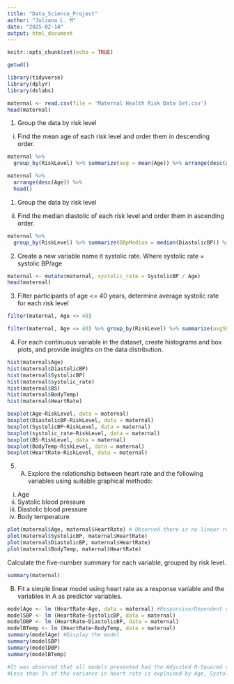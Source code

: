 ```yaml
---
title: "Data_Science_Project"
author: "Juliana L. M"
date: "2025-02-14"
output: html_document
---
```


```r
knitr::opts_chunk$set(echo = TRUE)
```

```r
getwd()
```
```r
library(tidyverse)
library(dplyr)
library(dslabs)
```

```r
maternal <- read.csv(file = 'Maternal Health Risk Data Set.csv')
head(maternal)
```
1.	Group the data by risk level 
(i)	Find the mean age of each risk level and order them in descending order.

```r
maternal %>% 
  group_by(RiskLevel) %>% summarize(avg = mean(Age)) %>% arrange(desc(avg))
```

```r
maternal %>% 
  arrange(desc(Age)) %>% 
  head()
```
1.	Group the data by risk level 
(ii)	Find the median diastolic of each risk level and order them in ascending order. 
```r
maternal %>% 
  group_by(RiskLevel) %>% summarize(DBpMedian = median(DiastolicBP)) %>% arrange(DBpMedian)
```
2.	Create a new variable name it systolic rate. Where systolic rate = systolic BP/age
```r
maternal <- mutate(maternal, systolic_rate = SystolicBP / Age)
head(maternal)
```
3.	Filter participants of age <= 40 years, determine average systolic rate for each risk level
```r
filter(maternal, Age <= 40) 
```
```r
filter(maternal, Age <= 40) %>% group_by(RiskLevel) %>% summarize(avgSR = mean(systolic_rate))
```
4.	For each continuous variable in the dataset, create histograms and box plots, and provide insights on the data distribution.
```r
hist(maternal$Age)
hist(maternal$DiastolicBP)
hist(maternal$SystolicBP)
hist(maternal$systolic_rate)
hist(maternal$BS)
hist(maternal$BodyTemp)
hist(maternal$HeartRate)
```
```r
boxplot(Age~RiskLevel, data = maternal)
boxplot(DiastolicBP~RiskLevel, data = maternal)
boxplot(SystolicBP~RiskLevel, data = maternal)
boxplot(systolic_rate~RiskLevel, data = maternal)
boxplot(BS~RiskLevel, data = maternal)
boxplot(BodyTemp~RiskLevel, data = maternal)
boxplot(HeartRate~RiskLevel, data = maternal)
```
5.	A) Explore the relationship between heart rate and the following variables using suitable graphical methods:
(i) Age
(ii) Systolic blood pressure
(iii) Diastolic blood pressure
(iv) Body temperature

```r
plot(maternal$Age, maternal$HeartRate) # Observed there is no linear relationship between Age and HeartRate
plot(maternal$SystolicBP, maternal$HeartRate)
plot(maternal$DiastolicBP, maternal$HeartRate)
plot(maternal$BodyTemp, maternal$HeartRate)
```
Calculate the five-number summary for each variable, grouped by risk level.
```r
summary(maternal)
```
B) Fit a simple linear model using heart rate as a response variable and the variables in A as predictor variables.
```r
modelAge <- lm (HeartRate~Age, data = maternal) #Responsive/Dependent variable vs Explanatory/Independent variable
modelSBP <- lm (HeartRate~SystolicBP, data = maternal)
modelDBP <- lm (HeartRate~DiastolicBP, data = maternal)
modelBTemp <- lm (HeartRate~BodyTemp, data = maternal)
summary(modelAge) #Display the model
summary(modelSBP)
summary(modelDBP)
summary(modelBTemp)

#It was observed that all models presented had the Adjusted R-Squared of less than 1% which is less than the recommended value of 60% and above. 
#Less than 1% of the variance in heart rate is explained by Age, SystolicBP, DiastolicBP and BodyTemp,thus, the model is not fit to the data. 
```




